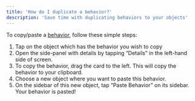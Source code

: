 ```yaml
---
title: 'How do I duplicate a behavior?'
description: 'Save time with duplicating behaviors to your objects'
---
```

To copy/paste a [behavior](https://wiki.soba.xyz/behavior-editor/managing-behaviors/behavior-object), follow these simple steps:

1. Tap on the object which has the behavior you wish to copy
2. Open the side-panel with details by tapping “Details” in the left-hand side of screen.
3. To copy the behavior, drag the card to the left. This will copy the behavior to your clipboard.
4. Choose a new object where you want to paste this behavior. 
5. On the sidebar of this new object, tap “Paste Behavior” on its sidebar. Your behavior is pasted!
